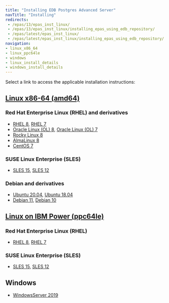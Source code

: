 ```yaml
---
title: "Installing EDB Postgres Advanced Server"
navTitle: "Installing"
redirects:
 - /epas/13/epas_inst_linux/
 - /epas/13/epas_inst_linux/installing_epas_using_edb_repository/
 - /epas/latest/epas_inst_linux/
 - /epas/latest/epas_inst_linux/installing_epas_using_edb_repository/
navigation:
- linux_x86_64
- linux_ppc64le
- windows
- linux_install_details
- windows_install_details
---
```


Select a link to access the applicable installation instructions:

## [Linux x86-64 (amd64)](linux_x86_64)
### Red Hat Enterprise Linux (RHEL) and derivatives
- [RHEL 8](linux_x86_64/epas_rhel_8), [RHEL 7](linux_x86_64/epas_rhel_7)
- [Oracle Linux (OL) 8](linux_x86_64/epas_rhel_8), [Oracle Linux (OL) 7](linux_x86_64/epas_rhel_7)
- [Rocky Linux 8](linux_x86_64/epas_other_linux_8)
- [AlmaLinux 8](linux_x86_64/epas_other_linux_8)
- [CentOS 7](linux_x86_64/epas_centos_7)
### SUSE Linux Enterprise (SLES) 
- [SLES 15](linux_x86_64/epas_sles_15), [SLES 12](linux_x86_64/epas_sles_12)
### Debian  and derivatives
- [Ubuntu 20.04](linux_x86_64/epas_ubuntu_20), [Ubuntu 18.04](linux_x86_64/epas_ubuntu_18)
- [Debian 11](linux_x86_64/epas_debian_11), [Debian 10](linux_x86_64/epas_debian_10)
## [Linux on IBM Power (ppc64le)](linux_ppc64le)
### Red Hat Enterprise Linux (RHEL) 
- [RHEL 8](linux_ppc64le/epas_rhel_8), [RHEL 7](linux_ppc64le/epas_rhel_7)
### SUSE Linux Enterprise (SLES) 
- [SLES 15](linux_ppc64le/epas_sles_15), [SLES 12](linux_ppc64le/epas_sles_12)
## Windows
- [WindowsServer 2019](windows)